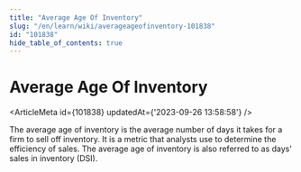 ```yaml
---
title: "Average Age Of Inventory"
slug: "/en/learn/wiki/averageageofinventory-101838"
id: "101838"
hide_table_of_contents: true
---
```



# Average Age Of Inventory

<ArticleMeta id={101838} updatedAt={'2023-09-26 13:58:58'} />
<div className='border-solid border-b border-t-0 my-4 border-[var(--ifm-color-gray-300)]' />

The average age of inventory is the average number of days it takes for a firm to sell off inventory. It is a metric that analysts use to determine the efficiency of sales. The average age of inventory is also referred to as days' sales in inventory (DSI).
